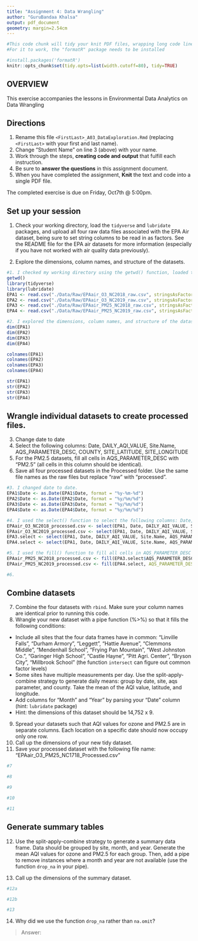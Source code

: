 ```yaml
---
title: "Assignment 4: Data Wrangling"
author: "GuruBandaa Khalsa"
output: pdf_document
geometry: margin=2.54cm
---
```


```r
#This code chunk will tidy your knit PDF files, wrapping long code lines
#For it to work, the "formatR" package needs to be installed

#install.packages('formatR')
knitr::opts_chunk$set(tidy.opts=list(width.cutoff=80), tidy=TRUE)
```

## OVERVIEW

This exercise accompanies the lessons in Environmental Data Analytics on Data Wrangling 

## Directions
1.  Rename this file `<FirstLast>_A03_DataExploration.Rmd` (replacing `<FirstLast>` with your first and last name).
2. Change "Student Name" on line 3 (above) with your name.
3. Work through the steps, **creating code and output** that fulfill each instruction.
4. Be sure to **answer the questions** in this assignment document.
5. When you have completed the assignment, **Knit** the text and code into a single PDF file.

The completed exercise is due on Friday, Oct7th @ 5:00pm.

## Set up your session 
1. Check your working directory, load the `tidyverse` and `lubridate` packages, and upload all four raw data files associated with the EPA Air dataset, being sure to set string columns to be read in as factors. See the README file for the EPA air datasets for more information (especially if you have not worked with air quality data previously). 

2. Explore the dimensions, column names, and structure of the datasets. 

```r
#1. I checked my working directory using the getwd() function, loaded the `tidyverse` and `lubridate` packages, and uploaded all four raw data files associated with the EPA Air dataset.
getwd()
library(tidyverse)
library(lubridate)
EPA1 <- read.csv("./Data/Raw/EPAair_O3_NC2018_raw.csv", stringsAsFactors=TRUE)
EPA2 <- read.csv("./Data/Raw/EPAair_O3_NC2019_raw.csv", stringsAsFactors=TRUE)
EPA3 <- read.csv("./Data/Raw/EPAair_PM25_NC2018_raw.csv", stringsAsFactors=TRUE)
EPA4 <- read.csv("./Data/Raw/EPAair_PM25_NC2019_raw.csv", stringsAsFactors=TRUE)

#2. I explored the dimensions, column names, and structure of the datasets using the dim(), View(), and str() functions.
dim(EPA1)
dim(EPA2)
dim(EPA3)
dim(EPA4)

colnames(EPA1)
colnames(EPA2)
colnames(EPA3)
colnames(EPA4)

str(EPA1)
str(EPA2)
str(EPA3)
str(EPA4)
```

## Wrangle individual datasets to create processed files.
3. Change date to date
4. Select the following columns: Date, DAILY_AQI_VALUE, Site.Name, AQS_PARAMETER_DESC, COUNTY, SITE_LATITUDE, SITE_LONGITUDE
5. For the PM2.5 datasets, fill all cells in AQS_PARAMETER_DESC with "PM2.5" (all cells in this column should be identical).
6. Save all four processed datasets in the Processed folder. Use the same file names as the raw files but replace "raw" with "processed".

```r
#3. I changed date to date.
EPA1$Date <- as.Date(EPA1$Date, format = "%y-%m-%d")
EPA2$Date <- as.Date(EPA2$Date, format = "%y/%m/%d")
EPA3$Date <- as.Date(EPA3$Date, format = "%y/%m/%d")
EPA4$Date <- as.Date(EPA4$Date, format = "%y/%m/%d")

#4. I used the select() function to select the following columns: Date, DAILY_AQI_VALUE, Site.Name, AQS_PARAMETER_DESC, COUNTY, SITE_LATITUDE, SITE_LONGITUDE
EPAair_O3_NC2018_processed.csv <- select(EPA1, Date, DAILY_AQI_VALUE, Site.Name, AQS_PARAMETER_DESC, COUNTY, SITE_LATITUDE, SITE_LONGITUDE)
EPAair_O3_NC2019_processed.csv <- select(EPA1, Date, DAILY_AQI_VALUE, Site.Name, AQS_PARAMETER_DESC, COUNTY, SITE_LATITUDE, SITE_LONGITUDE)
EPA3.select <- select(EPA1, Date, DAILY_AQI_VALUE, Site.Name, AQS_PARAMETER_DESC, COUNTY, SITE_LATITUDE, SITE_LONGITUDE)
EPA4.select <- select(EPA1, Date, DAILY_AQI_VALUE, Site.Name, AQS_PARAMETER_DESC, COUNTY, SITE_LATITUDE, SITE_LONGITUDE)

#5. I used the fill() function to fill all cells in AQS_PARAMETER_DESC with "PM2.5" in the PM2.5 datasets.
EPAair_PM25_NC2018_processed.csv <- fill(EPA3.select$AQS_PARAMETER_DESC, (PM2.5))
EPAair_PM25_NC2019_processed.csv <- fill(EPA4.select, AQS_PARAMETER_DESC = (PM2.5))

#6. 

```


## Combine datasets
7. Combine the four datasets with `rbind`. Make sure your column names are identical prior to running this code. 
8. Wrangle your new dataset with a pipe function (%>%) so that it fills the following conditions: 

* Include all sites that the four data frames have in common: "Linville Falls", "Durham Armory", "Leggett", "Hattie Avenue", "Clemmons Middle", "Mendenhall School", "Frying Pan Mountain", "West Johnston Co.", "Garinger High School", "Castle Hayne", "Pitt Agri. Center", "Bryson City", "Millbrook School" (the function `intersect` can figure out common factor levels)
* Some sites have multiple measurements per day. Use the split-apply-combine strategy to generate daily means: group by date, site, aqs parameter, and county. Take the mean of the AQI value, latitude, and longitude.
* Add columns for "Month" and "Year" by parsing your "Date" column (hint: `lubridate` package)
* Hint: the dimensions of this dataset should be 14,752 x 9.

9. Spread your datasets such that AQI values for ozone and PM2.5 are in separate columns. Each location on a specific date should now occupy only one row.
10. Call up the dimensions of your new tidy dataset.
11. Save your processed dataset with the following file name: "EPAair_O3_PM25_NC1718_Processed.csv"

```r
#7

#8

#9

#10

#11

```


## Generate summary tables
12. Use the split-apply-combine strategy to generate a summary data frame. Data should be grouped by site, month, and year. Generate the mean AQI values for ozone and PM2.5 for each group. Then, add a pipe to remove instances where a month and year are not available (use the function `drop_na` in your pipe). 

13. Call up the dimensions of the summary dataset.

```r
#12a

#12b

#13

```

14. Why did we use the function `drop_na` rather than `na.omit`?

> Answer: 
